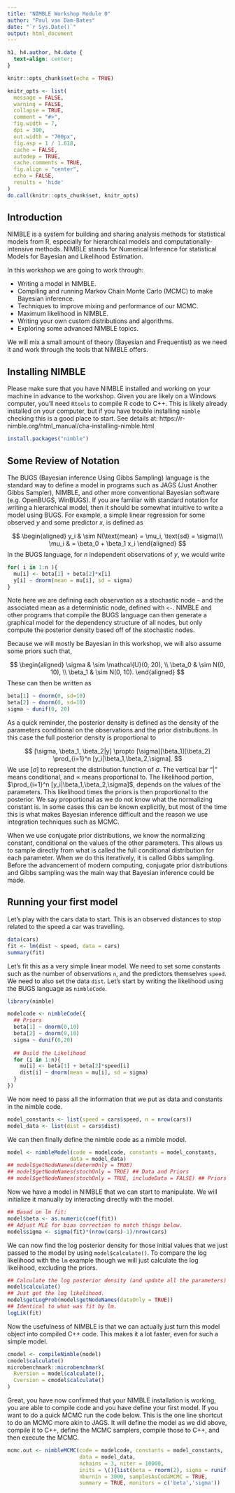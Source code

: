 ```yaml
---
title: "NIMBLE Workshop Module 0"
author: "Paul van Dam-Bates"
date: "`r Sys.Date()`"
output: html_document
---
```


```css
h1, h4.author, h4.date {
  text-align: center;
}
```

```r
knitr::opts_chunk$set(echo = TRUE)

knitr_opts <- list(
  message = FALSE,
  warning = FALSE,
  collapse = TRUE,
  comment = "#>",
  fig.width = 7,
  dpi = 300,
  out.width = "700px",
  fig.asp = 1 / 1.618,
  cache = FALSE,
  autodep = TRUE,
  cache.comments = TRUE,
  fig.align = "center",
  echo = FALSE,
  results = 'hide'
)
do.call(knitr::opts_chunk$set, knitr_opts)
```

## Introduction

NIMBLE is a system for building and sharing analysis methods for statistical models from R, especially for hierarchical models and computationally-intensive methods. NIMBLE stands for Numerical Inference for statistical Models for Bayesian and Likelihood Estimation.

In this workshop we are going to work through:

- Writing a model in NIMBLE.
- Compiling and running Markov Chain Monte Carlo (MCMC) to make Bayesian inference.
- Techniques to improve mixing and performance of our MCMC.
- Maximum likelihood in NIMBLE.
- Writing your own custom distributions and algorithms.
- Exploring some advanced NIMBLE topics.

We will mix a small amount of theory (Bayesian and Frequentist) as we need it and work through the tools that NIMBLE offers. 

## Installing NIMBLE

Please make sure that you have NIMBLE installed and working on your machine in advance to the workshop. Given you are likely on a Windows computer, you'll need `Rtools` to compile R code to C++. This is likely already installed on your computer, but if you have trouble installing `nimble` checking this is a good place to start. See details at:
https://r-nimble.org/html_manual/cha-installing-nimble.html

```r
install.packages("nimble")
```

## Some Review of Notation

The BUGS (Bayesian inference Using Gibbs Sampling) language is the standard way to define a model in programs such as JAGS (Just Another Gibbs Sampler), NIMBLE, and other more conventional Bayesian software (e.g. OpenBUGS, WinBUGS). If you are familiar with standard notation for writing a hierarchical model, then it should be somewhat intuitive to write a model using BUGS. For example, a simple linear regression for some observed $y$ and some predictor $x$, is defined as

$$
\begin{aligned}
  y_i & \sim N(\text{mean} = \mu_i, \text{sd} = \sigma)\\
  \mu_i & = \beta_0 + \beta_1 x_i
\end{aligned}
$$
In the BUGS language, for $n$ independent observations of $y$, we would write 

```r
for( i in 1:n ){
  mu[i] <- beta[1] + beta[2]*x[i]
  y[i] ~ dnorm(mean = mu[i], sd = sigma)
}
```

Note here we are defining each observation as a stochastic node `~`  and the associated mean as a deterministic node, defined with `<-`. NIMBLE and other programs that compile the BUGS language can then generate a graphical model for the dependency structure of all nodes, but only compute the posterior density based off of the stochastic nodes.

Because we will mostly be Bayesian in this workshop, we will also assume some priors such that,

$$
\begin{aligned}
  \sigma & \sim \mathcal{U}(0, 20), \\
  \beta_0 & \sim N(0, 10), \\
  \beta_1 & \sim N(0, 10).
\end{aligned}
$$
These can then be written as

```r
beta[1] ~ dnorm(0, sd=10)
beta[2] ~ dnorm(0, sd=10)
sigma ~ dunif(0, 20)
```

As a quick reminder, the posterior density is defined as the density of the parameters conditional on the observations and the prior distributions. In this case the full posterior density is proportional to

$$
[\sigma, \beta_1, \beta_2|y] \propto [\sigma][\beta_1][\beta_2] \prod_{i=1}^n [y_i|\beta_1,\beta_2,\sigma].
$$
We use $[\sigma]$ to represent the distribution function of $\sigma$. The vertical bar "$|$" means conditional, and $\propto$ means proportional to. The likelihood portion, $\prod_{i=1}^n [y_i|\beta_1,\beta_2,\sigma]$, depends on the values of the parameters. This likelihood times the priors is then proportional to the posterior. We say proportional as we do not know what the normalizing constant is. In some cases this can be known explicitly, but most of the time this is what makes Bayesian inference difficult and the reason we use integration techniques such as MCMC. 

When we use conjugate prior distributions, we know the normalizing constant, conditional on the values of the other parameters. This allows us to sample directly from what is called the full conditional distribution for each parameter. When we do this iteratively, it is called Gibbs sampling. Before the advancement of modern computing, conjugate prior distributions and Gibbs sampling was the main way that Bayesian inference could be made.


## Running your first model

Let's play with the cars data to start. This is an observed distances to stop related to the speed a car was travelling.

```r
data(cars)
fit <- lm(dist ~ speed, data = cars)
summary(fit)
```

Let's fit this as a very simple linear model. We need to set some constants such as the number of observations `n`, and the predictors themselves `speed`. We need to also set the data `dist`. Let's start by writing the likelihood using the BUGS language as `nimbleCode`. 

```r
library(nimble)

modelcode <- nimbleCode({
  ## Priors
  beta[1] ~ dnorm(0,10) 
  beta[2] ~ dnorm(0,10)
  sigma ~ dunif(0,20)
  
  ## Build the Likelihood
  for (i in 1:n){
    mu[i] <- beta[1] + beta[2]*speed[i]
    dist[i] ~ dnorm(mean = mu[i], sd = sigma)
  }
})
```

We now need to pass all the information that we put as data and constants in the nimble code.

```r
model_constants <- list(speed = cars$speed, n = nrow(cars))
model_data <- list(dist = cars$dist)
```

We can then finally define the nimble code as a nimble model.

```r
model <- nimbleModel(code = modelcode, constants = model_constants,
                    data = model_data)
## model$getNodeNames(determOnly = TRUE)
## model$getNodeNames(stochOnly = TRUE) ## Data and Priors
## model$getNodeNames(stochOnly = TRUE, includeData = FALSE) ## Priors
```

Now we have a model in NIMBLE that we can start to manipulate. We will initialize it manually by interacting directly with the model.

```r
## Based on lm fit:
model$beta <- as.numeric(coef(fit))
## Adjust MLE for bias correction to match things below.
model$sigma <- sigma(fit)*(nrow(cars)-1)/nrow(cars)
```

We can now find the log posterior density for those initial values that we just passed to the model by using `model$calculate()`. To compare the log likelihood with the `lm` example though we will just calculate the log likelihood, excluding the priors.

```r
## Calculate the log posterior density (and update all the parameters)
model$calculate()
## Just get the log likelihood.
model$getLogProb(model$getNodeNames(dataOnly = TRUE))
## Identical to what was fit by lm.
logLik(fit)
```

Now the usefulness of NIMBLE is that we can actually just turn this model object into compiled C++ code. This makes it a lot faster, even for such a simple model.

```r
cmodel <- compileNimble(model)
cmodel$calculate()
microbenchmark::microbenchmark(
  Rversion = model$calculate(),
  Cversion = cmodel$calculate()
)
```

Great, you have now confirmed that your NIMBLE installation is working, you are able to compile code and you have define your first model. If you want to do a quick MCMC run the code below. This is the one line shortcut to do an MCMC more akin to JAGS. It will define the model as we did above, compile it to C++, define the MCMC samplers, compile those to C++, and then execute the MCMC.

```r
mcmc.out <- nimbleMCMC(code = modelcode, constants = model_constants,
                       data = model_data,
                       nchains = 3, niter = 10000, 
                       inits = \(){list(beta = rnorm(2), sigma = runif(1, 1,4))},
                       nburnin = 3000, samplesAsCodaMCMC = TRUE,
                       summary = TRUE, monitors = c('beta','sigma'))
```